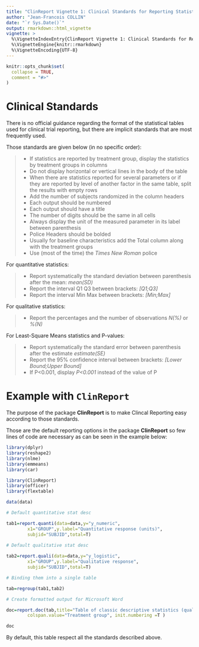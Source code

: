 ---
title: "ClinReport Vignette 1: Clinical Standards for Reporting Statistics"
author: "Jean-Francois COLLIN"
date: "`r Sys.Date()`"
output: rmarkdown::html_vignette
vignette: >
  %\VignetteIndexEntry{ClinReport Vignette 1: Clinical Standards for Reporting Statistics}
  %\VignetteEngine{knitr::rmarkdown}
  %\VignetteEncoding{UTF-8}
---

```{r setup, include = FALSE}
knitr::opts_chunk$set(
  collapse = TRUE,
  comment = "#>"
)
```

# Clinical Standards

There is no official guidance regarding the format of the statistical tables used for clinical trial reporting,
but there are implicit standards that are most frequently used.

Those standards are given below (in no specific order):

>
*	If statistics are reported by treatment group, display the statistics by treatment groups in columns
*	Do not display horizontal or vertical lines in the body of the table 
*	When there are statistics reported for several parameters or if they are reported by level of another factor
in the same table, split the results with empty rows
*	Add the number of subjects randomized in the column headers 
*	Each output should be numbered
*	Each output should have a title
*	The number of digits should be the same in all cells 
*	Always display the unit of the measured parameter in its label between parenthesis
*	Police Headers should be bolded
*	Usually for baseline characteristics add the Total column along with the treatment groups
*	Use (most of the time) the *Times New Roman* police


For quantitative statistics:

>
*	Report systematically the standard deviation between parenthesis after the mean: *mean(SD)*
*	Report the interval Q1 Q3 between brackets: *[Q1;Q3]*
*	Report the interval Min Max between brackets: *[Min;Max]*


For qualitative statistics:

>
*	Report the percentages and the number of observations *N(%)* or *%(N)*


For Least-Square Means statistics and P-values:

>
*	Report systematically the standard error between parenthesis after the estimate *estimate(SE)*
*	Report the 95% confidence interval between brackets: *[Lower Bound;Upper Bound]*
*	If P<0.001, display *P<0.001* instead of the value of P

#  Example with `ClinReport`

The purpose of the package **ClinReport** is to make Clincal Reporting easy according to those standards.

Those are the default reporting options in the package **ClinReport** so few lines of code are necessary
as can be seen in the example below:

```{r, echo = TRUE, message=FALSE, warning=FALSE, include=FALSE}
library(dplyr)
library(reshape2)
library(nlme)
library(emmeans)
library(car)
```  


```{r, include=TRUE}
library(ClinReport)
library(officer)
library(flextable)

data(data)

# Default quantitative stat desc

tab1=report.quanti(data=data,y="y_numeric",
		x1="GROUP",y.label="Quantitative response (units)",
		subjid="SUBJID",total=T)
		
# Default qualitative stat desc

tab2=report.quali(data=data,y="y_logistic",
		x1="GROUP",y.label="Qualitative response",
		subjid="SUBJID",total=T)

# Binding them into a single table

tab=regroup(tab1,tab2)

# Create formatted output for Microsoft Word

doc=report.doc(tab,title="Table of classic descriptive statistics (qualitative and quantitative parameter)",
		colspan.value="Treatment group", init.numbering =T )			

doc
```


By default, this table respect all the standards described above.

















